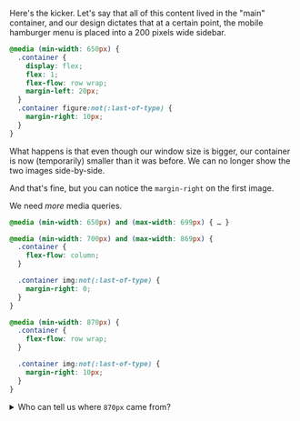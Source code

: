 
<Meta title="Challenges of responsive design/Examples, part 3" />

Here's the kicker. Let's say that all of this content lived in the "main" container, and our design dictates that at a certain point, the mobile hamburger menu is placed into a 200 pixels wide sidebar.

```css
@media (min-width: 650px) {
  .container {
    display: flex;
    flex: 1;
    flex-flow: row wrap;
    margin-left: 20px;
  }
  .container figure:not(:last-of-type) {
    margin-right: 10px;
  }
}
```

<style>{`
  .example-4 {
    display: flex;
    flex: 1;
    flex-flow: row wrap;
    margin-left: 20px;
  }
  .example-4 figure:not(:last-of-type) {
    margin-right: 10px;
  }
`}</style>
<Preview>
  <Story name="sidebar">
    <Page width='700px' padding='20px'>
      <Sidebar />
      <div className='container example-4'>
        <Figure author='Christian Holzinger' />
        <Figure author='Nitish Meena' />
      </div>
    </Page>
  </Story>
</Preview>

What happens is that even though our window size is bigger, our container is now (temporarily) smaller than it was before. We can no longer show the two images side-by-side.

And that's fine, but you can notice the `margin-right` on the first image.

We need _more_ media queries.

```css
@media (min-width: 650px) and (max-width: 699px) { … }

@media (min-width: 700px) and (max-width: 869px) {
  .container {
    flex-flow: column;
  }

  .container img:not(:last-of-type) {
    margin-right: 0;
  }
}

@media (min-width: 870px) {
  .container {
    flex-flow: row wrap;
  }

  .container img:not(:last-of-type) {
    margin-right: 10px;
  }
}
```

<details style={{ color: '#fff' }}>
  <summary>Who can tell us where <code>870px</code> came from?</summary>
  <br />
  <pre>
    700 + (610 - (700 - 260)) = 870
  </pre>
</details>

